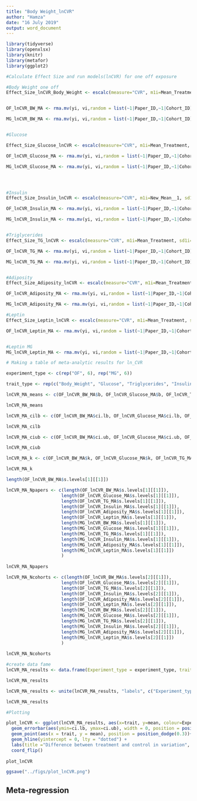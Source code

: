 ```yaml
---
title: "Body Weight_lnCVR"
author: "Hamza"
date: "16 July 2019"
output: word_document
---
```


```r

library(tidyverse)
library(openxlsx)  
library(knitr)
library(metafor)
library(ggplot2)
```

```r
#Calculate Effect Size and run models(lnCVR) for one off exposure

#Body Weight one off
Effect_Size_lnCVR_Body_Weight <- escalc(measure="CVR", m1i=Mean_Treatment, sd1i=SD_Treatment, n1i=Sample_Size_n_Treatment, m2i=Mean_Control, sd2i=SD_Control, n2i=Sample_Size_n_Control, data=Body_Weight)


OF_lnCVR_BW_MA <- rma.mv(yi, vi,random = list(~1|Paper_ID,~1|Cohort_ID), data=Effect_Size_lnCVR_Body_Weight[Effect_Size_lnCVR_Body_Weight$Exposure_Type == "One off",], method = 'REML') 

MG_lnCVR_BW_MA <- rma.mv(yi, vi,random = list(~1|Paper_ID,~1|Cohort_ID), data=Effect_Size_lnCVR_Body_Weight[Effect_Size_lnCVR_Body_Weight$Exposure_Type == "Multigenerational",], method = 'REML')


#Glucose

Effect_Size_Glucose_lnCVR <- escalc(measure="CVR", m1i=Mean_Treatment, sd1i=SD_Treatment, n1i=Sample_Size_n_Treatment, m2i=Mean_Control_Orig, sd2i=SD_Control_Orig, n2i=Sample_Size_n_Control, data=Glucose_Amalgamated) 

OF_lnCVR_Glucose_MA <- rma.mv(yi, vi,random = list(~1|Paper_ID,~1|Cohort_ID), data=Effect_Size_Glucose_lnCVR[Effect_Size_Glucose_lnCVR$Exposure_Type == "One off",], method = 'REML') 

MG_lnCVR_Glucose_MA <- rma.mv(yi, vi,random = list(~1|Paper_ID,~1|Cohort_ID), data=Effect_Size_Glucose_lnCVR[Effect_Size_Glucose_lnCVR$Exposure_Type == "Multigenerational",], method = 'REML') 




#Insulin
Effect_Size_Insulin_lnCVR <- escalc(measure="CVR", m1i=New_Mean__1, sd1i=New_SD__1, n1i=Sample_Size_n_Treatment, m2i=New_Mean, sd2i=New_SD, n2i=Sample_Size_n_Control, data=Insulin_AUC)

OF_lnCVR_Insulin_MA <- rma.mv(yi, vi,random = list(~1|Paper_ID,~1|Cohort_ID), data=Effect_Size_Insulin_lnCVR[Effect_Size_Insulin_lnCVR$Exposure_Type == "One off",], method = 'REML') 

MG_lnCVR_Insulin_MA <- rma.mv(yi, vi,random = list(~1|Paper_ID,~1|Cohort_ID), data=Effect_Size_Insulin_lnCVR[Effect_Size_Insulin_lnCVR$Exposure_Type == "Multigenerational",], method = 'REML') 


#Triglycerides
Effect_Size_TG_lnCVR <- escalc(measure="CVR", m1i=Mean_Treatment, sd1i=SD_Treatment, n1i=Sample_Size_n_Treatment, m2i=Mean_Control_Orig, sd2i=SD_Control_Orig, n2i=Sample_Size_n_Control, data=Triglycerides)

OF_lnCVR_TG_MA <- rma.mv(yi, vi,random = list(~1|Paper_ID,~1|Cohort_ID), data=Effect_Size_TG_lnCVR[Effect_Size_TG_lnCVR$Exposure_Type == "One off",], method = 'REML') 

MG_lnCVR_TG_MA <- rma.mv(yi, vi,random = list(~1|Paper_ID,~1|Cohort_ID), data=Effect_Size_TG_lnCVR[Effect_Size_TG_lnCVR$Exposure_Type == "Multigenerational",], method = 'REML') 


#Adiposity
Effect_Size_Adiposity_lnCVR <- escalc(measure="CVR", m1i=Mean_Treatment, sd1i=SD_Treatment, n1i=Sample_Size_n_Treatment, m2i=Mean_Control_Orig, sd2i=SD_Control_Orig, n2i=Sample_Size_n_Control, data=Adiposity)

OF_lnCVR_Adiposity_MA <- rma.mv(yi, vi,random = list(~1|Paper_ID,~1|Cohort_ID), data=Effect_Size_Adiposity_lnCVR[Effect_Size_Adiposity_lnCVR$Exposure_Type == "One off",], method = 'REML') 

MG_lnCVR_Adiposity_MA <- rma.mv(yi, vi,random = list(~1|Paper_ID,~1|Cohort_ID), data=Effect_Size_Adiposity_lnCVR[Effect_Size_Adiposity_lnCVR$Exposure_Type == "Multigenerational",], method = 'REML')

#Leptin
Effect_Size_Leptin_lnCVR <- escalc(measure="CVR", m1i=Mean_Treatment, sd1i=SD_Treatment, n1i=Sample_Size_n_Treatment, m2i=Mean_Control_Orig, sd2i=SD_Control_Orig, n2i=Sample_Size_n_Control, data=Leptin)

OF_lnCVR_Leptin_MA <- rma.mv(yi, vi,random = list(~1|Paper_ID,~1|Cohort_ID), data=Effect_Size_Leptin_lnCVR[Effect_Size_Leptin_lnCVR$Exposure_Type == "One off",], method = 'REML') 


#Leptin MG
MG_lnCVR_Leptin_MA <- rma.mv(yi, vi,random = list(~1|Paper_ID,~1|Cohort_ID), data=Effect_Size_Leptin_lnCVR[Effect_Size_Leptin_lnCVR$Exposure_Type == "Multigenerational",], method = 'REML') 


```



```r
# Making a table of meta-analytic results for ln_CVR

experiment_type <- c(rep("OF", 6), rep("MG", 6))

trait_type <- rep(c("Body_Weight", "Glucose", "Triglycerides", "Insulin", "Adiposity", "Leptin"), 2)  

lnCVR_MA_means <- c(OF_lnCVR_BW_MA$b, OF_lnCVR_Glucose_MA$b, OF_lnCVR_TG_MA$b, OF_lnCVR_Insulin_MA$b, OF_lnCVR_Adiposity_MA$b, OF_lnCVR_Leptin_MA$b, MG_lnCVR_BW_MA$b, MG_lnCVR_Glucose_MA$b, MG_lnCVR_TG_MA$b, MG_lnCVR_Insulin_MA$b, MG_lnCVR_Adiposity_MA$b, MG_lnCVR_Leptin_MA$b)

lnCVR_MA_means

lnCVR_MA_cilb <- c(OF_lnCVR_BW_MA$ci.lb, OF_lnCVR_Glucose_MA$ci.lb, OF_lnCVR_TG_MA$ci.lb, OF_lnCVR_Insulin_MA$ci.lb, OF_lnCVR_Adiposity_MA$ci.lb, OF_lnCVR_Leptin_MA$ci.lb, MG_lnCVR_BW_MA$ci.lb, MG_lnCVR_Glucose_MA$ci.lb, MG_lnCVR_TG_MA$ci.lb, MG_lnCVR_Insulin_MA$ci.lb, MG_lnCVR_Adiposity_MA$ci.lb, MG_lnCVR_Leptin_MA$ci.lb)

lnCVR_MA_cilb

lnCVR_MA_ciub <- c(OF_lnCVR_BW_MA$ci.ub, OF_lnCVR_Glucose_MA$ci.ub, OF_lnCVR_TG_MA$ci.ub, OF_lnCVR_Insulin_MA$ci.ub, OF_lnCVR_Adiposity_MA$ci.ub, OF_lnCVR_Leptin_MA$ci.ub, MG_lnCVR_BW_MA$ci.ub, MG_lnCVR_Glucose_MA$ci.ub, MG_lnCVR_TG_MA$ci.ub, MG_lnCVR_Insulin_MA$ci.ub, MG_lnCVR_Adiposity_MA$ci.ub, MG_lnCVR_Leptin_MA$ci.ub)

lnCVR_MA_ciub

lnCVR_MA_k <- c(OF_lnCVR_BW_MA$k, OF_lnCVR_Glucose_MA$k, OF_lnCVR_TG_MA$k, OF_lnCVR_Insulin_MA$k, OF_lnCVR_Adiposity_MA$k, OF_lnCVR_Leptin_MA$k, MG_lnCVR_BW_MA$k, MG_lnCVR_Glucose_MA$k, MG_lnCVR_TG_MA$k, MG_lnCVR_Insulin_MA$k, MG_lnCVR_Adiposity_MA$k, MG_lnCVR_Leptin_MA$k)

lnCVR_MA_k

length(OF_lnCVR_BW_MA$s.levels[1][[1]])

lnCVR_MA_Npapers <- c(length(OF_lnCVR_BW_MA$s.levels[1][[1]]), 
                     length(OF_lnCVR_Glucose_MA$s.levels[1][[1]]),
                     length(OF_lnCVR_TG_MA$s.levels[1][[1]]),
                     length(OF_lnCVR_Insulin_MA$s.levels[1][[1]]),
                     length(OF_lnCVR_Adiposity_MA$s.levels[1][[1]]),
                     length(OF_lnCVR_Leptin_MA$s.levels[1][[1]]),
                     length(MG_lnCVR_BW_MA$s.levels[1][[1]]),
                     length(MG_lnCVR_Glucose_MA$s.levels[1][[1]]),
                     length(MG_lnCVR_TG_MA$s.levels[1][[1]]),
                     length(MG_lnCVR_Insulin_MA$s.levels[1][[1]]),
                     length(MG_lnCVR_Adiposity_MA$s.levels[1][[1]]),
                     length(MG_lnCVR_Leptin_MA$s.levels[1][[1]])
                     )
                     
lnCVR_MA_Npapers

lnCVR_MA_Ncohorts <- c(length(OF_lnCVR_BW_MA$s.levels[2][[1]]), 
                     length(OF_lnCVR_Glucose_MA$s.levels[2][[1]]),
                     length(OF_lnCVR_TG_MA$s.levels[2][[1]]),
                     length(OF_lnCVR_Insulin_MA$s.levels[2][[1]]),
                     length(OF_lnCVR_Adiposity_MA$s.levels[2][[1]]),
                     length(OF_lnCVR_Leptin_MA$s.levels[2][[1]]),
                     length(MG_lnCVR_BW_MA$s.levels[2][[1]]),
                     length(MG_lnCVR_Glucose_MA$s.levels[2][[1]]),
                     length(MG_lnCVR_TG_MA$s.levels[2][[1]]),
                     length(MG_lnCVR_Insulin_MA$s.levels[2][[1]]),
                     length(MG_lnCVR_Adiposity_MA$s.levels[2][[1]]),
                     length(MG_lnCVR_Leptin_MA$s.levels[2][[1]])
                     )
                     
lnCVR_MA_Ncohorts  

#create data fame
lnCVR_MA_results <- data.frame(Experiment_type = experiment_type, trait = trait_type, mean = lnCVR_MA_means, ci.lb= lnCVR_MA_cilb, ci.ub= lnCVR_MA_ciub, k= lnCVR_MA_k, N_papers = lnCVR_MA_Npapers, N_cohorts=lnCVR_MA_Ncohorts)

lnCVR_MA_results

lnCVR_MA_results <- unite(lnCVR_MA_results, "labels", c("Experiment_type", "trait"), sep = " - ", remove = FALSE)

lnCVR_MA_results

#Plotting

plot_lnCVR <- ggplot(lnCVR_MA_results, aes(x=trait, y=mean, colour=Experiment_type)) + 
  geom_errorbar(aes(ymin=ci.lb, ymax=ci.ub), width = 0, position = position_dodge(0.3)) +
  geom_point(aes(x = trait, y = mean), position = position_dodge(0.3))+
  geom_hline(yintercept = 0, lty = "dotted") +
  labs(title ="Difference between treatment and control in variation", x = "Traits", y = "lnCVR") +
  coord_flip()
 
plot_lnCVR

ggsave("../figs/plot_lnCVR.png")

```

## Meta-regression
```r

```





